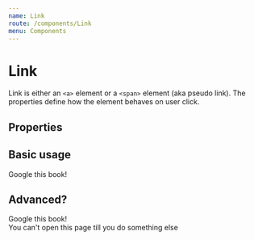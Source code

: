 ```yaml
---
name: Link
route: /components/Link
menu: Components
---
```




# Link

Link is either an `<a>` element or a `<span>` element (aka pseudo link). The properties define how the element behaves on user click. 

## Properties

<Props of={Link} />

## Basic usage

<Link href="https://www.google.com/">Google this book!</Link>

## Advanced?

<Playground>
  <Link href="https://www.google.com/" target="_blank">Google this book!</Link>
  <br />
  <Link>You can't open this page till you do something else</Link>
</Playground>